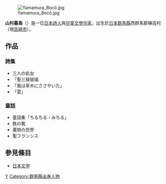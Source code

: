 
[[File:Yamamura_Bocō.jpg|thumb]]

{{japanese|japanese=山村暮鳥|kana=やまむら ぼちょう|romaji=Yamamura Bocho}}
'''山村暮鳥'''（{{bd|1884年|1月10日|1924年|12月8日}}）是一位[[日本|日本]][[詩人|詩人]]與[[兒童文學|兒童文學]][[作家|作家]]，出生於[[日本|日本]][[群馬縣|群馬縣]]西群馬郡棟高村（現[[高崎市|高崎市]]）。

==作品==
===詩集===
*三人の処女
*「聖三稜玻璃
*「風は草木にささやいた」
*「雲」
===童話===
*童話集「ちるちる・みちる」
*鉄の靴
*萬物の世界
*聖フランシス
==參見條目==
*[[日本文学|日本文学]]
{{Authority control}}
{{Japan-writer-stub}}
[[Category:日本作家|Y]]
[[Category:群馬縣出身人物|Category:群馬縣出身人物]]